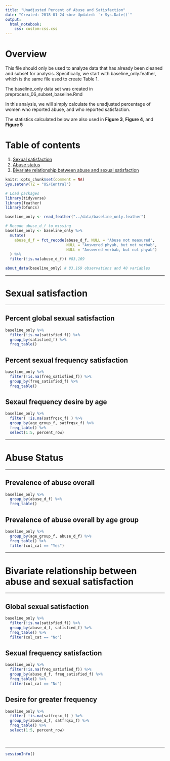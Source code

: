 ```yaml
---
title: "Unadjusted Percent of Abuse and Satisfaction"
date: "Created: 2018-01-24 <br> Updated: `r Sys.Date()`"
output: 
  html_notebook:
    css: custom-css.css
---
```


# Overview

This file should only be used to analyze data that has already been cleaned and subset for analysis. Specifically, we start with baseline_only.feather, which is the same file used to create Table 1.

The baseline_only data set was created in preprocess_06_subset_baseline.Rmd

In this analysis, we will simply calculate the unadjusted percentage of women who reported abuse, and who reported satisfaction.

The statistics calculated below are also used in **Figure 3**, **Figure 4**, and **Figure 5**

# Table of contents

1. [Sexual satisfaction](#sexual-satisfaction)   
2. [Abuse status](#abuse-status)    
3. [Bivariate relationship between abuse and sexual satisfaction](#bivariate)      

```r
knitr::opts_chunk$set(comment = NA)
Sys.setenv(TZ = "US/Central")
```

```r
# Load packages
library(tidyverse)
library(feather)
library(bfuncs)
```

```r
baseline_only <- read_feather("../data/baseline_only.feather")

# Recode abuse_d_f to missing
baseline_only <- baseline_only %>% 
  mutate(
    abuse_d_f = fct_recode(abuse_d_f, NULL = "Abuse not measured", 
                           NULL = "Answered phyab, but not verbab",
                           NULL = "Answered verbab, but not phyab")
  ) %>% 
  filter(!is.na(abuse_d_f)) #83,169
```

```r
about_data(baseline_only) # 83,169 observations and 40 variables
```










-------------------------------------------------------------------------------

# Sexual satisfaction

-------------------------------------------------------------------------------

## Percent global sexual satisfaction

```r
baseline_only %>% 
  filter(!is.na(satisfied_f)) %>% 
  group_by(satisfied_f) %>% 
  freq_table()
```


## Percent sexual frequency satisfaction

```r
baseline_only %>% 
  filter(!is.na(freq_satisfied_f)) %>% 
  group_by(freq_satisfied_f) %>% 
  freq_table()
```


## Sexaul frequency desire by age

```r
baseline_only %>% 
  filter( !is.na(satfrqsx_f) ) %>% 
  group_by(age_group_f, satfrqsx_f) %>% 
  freq_table() %>% 
  select(1:5, percent_row)
```










-------------------------------------------------------------------------------

# Abuse Status

-------------------------------------------------------------------------------

## Prevalence of abuse overall

```r
baseline_only %>% 
  group_by(abuse_d_f) %>%
  freq_table()
```


## Prevalence of abuse overall by age group

```r
baseline_only %>% 
  group_by(age_group_f, abuse_d_f) %>%
  freq_table() %>% 
  filter(col_cat == "Yes")
```










-------------------------------------------------------------------------------

# Bivariate relationship between abuse and sexual satisfaction {#bivariate}

-------------------------------------------------------------------------------

## Global sexual satisfaction

```r
baseline_only %>% 
  filter(!is.na(satisfied_f)) %>% 
  group_by(abuse_d_f, satisfied_f) %>% 
  freq_table() %>% 
  filter(col_cat == "No")
```


## Sexual frequency satisfaction

```r
baseline_only %>% 
  filter(!is.na(freq_satisfied_f)) %>% 
  group_by(abuse_d_f, freq_satisfied_f) %>% 
  freq_table() %>% 
  filter(col_cat == "No")
```


## Desire for greater frequency

```r
baseline_only %>% 
  filter( !is.na(satfrqsx_f) ) %>% 
  group_by(abuse_d_f, satfrqsx_f) %>% 
  freq_table() %>% 
  select(1:5, percent_row)
```


&nbsp;

-------------------------------------------------------------------------------

```r
sessionInfo()
```
